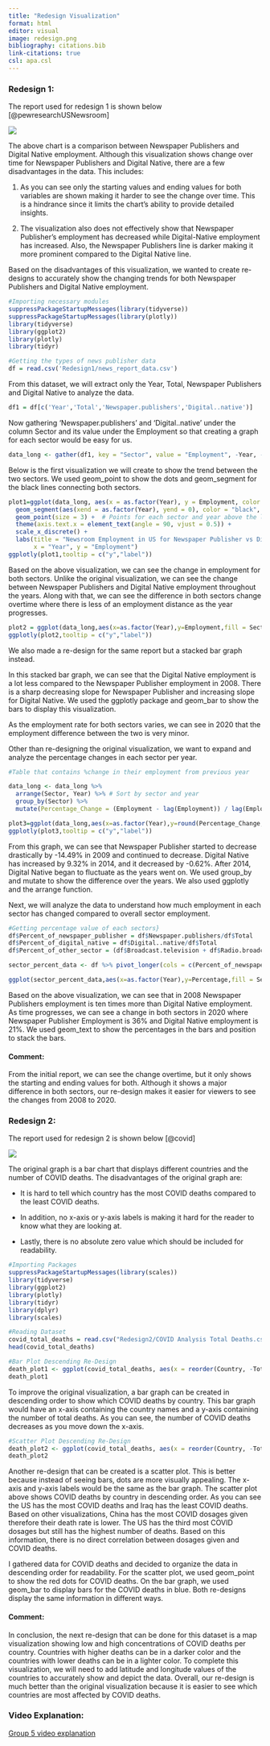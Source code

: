 ```yaml
---
title: "Redesign Visualization"
format: html
editor: visual
image: redesign.png
bibliography: citations.bib
link-citations: true
csl: apa.csl
---
```


### Redesign 1:

The report used for redesign 1 is shown below [@pewresearchUSNewsroom]

![](Redesign1/news_report_data.png)

The above chart is a comparison between Newspaper Publishers and Digital Native employment. Although this visualization shows change over time for Newspaper Publishers and Digital Native, there are a few disadvantages in the data. This includes:

1.   As you can see only the starting values and ending values for both variables are shown making it harder to see the change over time. This is a hindrance since it limits the chart’s ability to provide detailed insights.

2.   The visualization also does not effectively show that Newspaper Publisher's employment has decreased while Digital-Native employment has increased. Also, the Newspaper Publishers line is darker making it more prominent compared to the Digital Native line.

Based on the disadvantages of this visualization, we wanted to create re-designs to accurately show the changing trends for both Newspaper Publishers and Digital Native employment.

```r
#Importing necessary modules
suppressPackageStartupMessages(library(tidyverse))
suppressPackageStartupMessages(library(plotly))
library(tidyverse)
library(ggplot2)
library(plotly)
library(tidyr)
```

```r
#Getting the types of news publisher data
df = read.csv('Redesign1/news_report_data.csv')

```

From this dataset, we will extract only the Year, Total, Newspaper Publishers and Digital Native to analyze the data.

```r
df1 = df[c('Year','Total','Newspaper.publishers','Digital..native')]

```

Now gathering 'Newspaper.publishers' and 'Digital..native' under the column Sector and its value under the Employment so that creating a graph for each sector would be easy for us.

```r
data_long <- gather(df1, key = "Sector", value = "Employment", -Year, -Total)

```

Below is the first visualization we will create to show the trend between the two sectors. We used geom_point to show the dots and geom_segment for the black lines connecting both sectors.

```r
plot1=ggplot(data_long, aes(x = as.factor(Year), y = Employment, color = Sector,label=Sector)) +
  geom_segment(aes(xend = as.factor(Year), yend = 0), color = "black", size = 0.5) +  # Black horizontal lines
  geom_point(size = 3) +  # Points for each sector and year above the line
  theme(axis.text.x = element_text(angle = 90, vjust = 0.5)) +
  scale_x_discrete() +
  labs(title = "Newsroom Employment in US for Newspaper Publisher vs Digital Native",
       x = "Year", y = "Employment")
ggplotly(plot1,tooltip = c("y","label"))
```

Based on the above visualization, we can see the change in employment for both sectors. Unlike the original visualization, we can see the change between Newspaper Publishers and Digital Native employment throughout the years. Along with that, we can see the difference in both sectors change overtime where there is less of an employment distance as the year progresses. \

```r
plot2 = ggplot(data_long,aes(x=as.factor(Year),y=Employment,fill = Sector,label=Sector))+geom_bar(stat = "identity",position = "dodge",width = 0.75)+theme(axis.text.x = element_text(angle = 90, vjust = 0.5))+scale_x_discrete()+labs(title = "Newsroom employment in US for Newspaper Publisher vs Digital Native",x="Year",y="Employment")
ggplotly(plot2,tooltip = c("y","label"))
```

We also made a re-design for the same report but a stacked bar graph instead.

In this stacked bar graph, we can see that the Digital Native employment is a lot less compared to the Newspaper Publisher employment in 2008. There is a sharp decreasing slope for Newspaper Publisher and increasing slope for Digital Native. We used the ggplotly package and geom_bar to show the bars to display this visualization.

As the employment rate for both sectors varies, we can see in 2020 that the employment difference between the two is very minor.

Other than re-designing the original visualization, we want to expand and analyze the percentage changes in each sector per year.

```r
#Table that contains %change in their employment from previous year

data_long <- data_long %>%
  arrange(Sector, Year) %>% # Sort by sector and year
  group_by(Sector) %>%
  mutate(Percentage_Change = (Employment - lag(Employment)) / lag(Employment) * 100)
```

```r
plot3=ggplot(data_long,aes(x=as.factor(Year),y=round(Percentage_Change,2),fill=Sector,label=Sector))+geom_bar(stat="identity",position="dodge",width=0.75)+scale_x_discrete()+theme(axis.text.x = element_text(angle = 90, vjust = 0.5))+labs(title = "% Change of the Sectors in the trend over years",x="Year",y="Percentage Change")
ggplotly(plot3,tooltip = c("y","label"))
```

From this graph, we can see that Newspaper Publisher started to decrease drastically by -14.49% in 2009 and continued to decrease. Digital Native has increased by 9.32% in 2014, and it decreased by -0.62%. After 2014, Digital Native began to fluctuate as the years went on. We used group_by and mutate to show the difference over the years. We also used ggplotly and the arrange function.

Next, we will analyze the data to understand how much employment in each sector has changed compared to overall sector employment.

```r
#Getting percentage value of each sectors}
df$Percent_of_newspaper_publisher = df$Newspaper.publishers/df$Total
df$Percent_of_digital_native = df$Digital..native/df$Total
df$Percent_of_other_sector = (df$Broadcast.television + df$Radio.broadcasting + df$Cable.television)/df$Total
```

```r
sector_percent_data <- df %>% pivot_longer(cols = c(Percent_of_newspaper_publisher,Percent_of_digital_native,Percent_of_other_sector),names_to = "Sector",values_to = 'Percentage') %>% select(Year,Sector,Percentage)

```

```r
ggplot(sector_percent_data,aes(x=as.factor(Year),y=Percentage,fill = Sector))+geom_bar(stat = "identity")+geom_text(aes(label = round(Percentage,2)), position = position_stack(vjust = 0.5),angle = 90)+scale_x_discrete()+theme(axis.text.x = element_text(angle = 90, vjust = 0.5))+labs(title = "% of employment of the Sectors over years",x="Year",y="Percentage of Employment")

```

Based on the above visualization, we can see that in 2008 Newspaper Publishers employment is ten times more than Digital Native employment. As time progresses, we can see a change in both sectors in 2020 where Newspaper Publisher Employment is 36% and Digital Native employment is 21%. We used geom_text to show the percentages in the bars and position to stack the bars.

#### Comment:

From the initial report, we can see the change overtime, but it only shows the starting and ending values for both. Although it shows a major difference in both sectors, our re-design makes it easier for viewers to see the changes from 2008 to 2020.

### Redesign 2:

The report used for redesign 2 is shown below [@covid]

![](Redesign2/Total%20Death%20Final.jpeg)

The original graph is a bar chart that displays different countries and the number of COVID deaths. The disadvantages of the original graph are:

-   It is hard to tell which country has the most COVID deaths compared to the least COVID deaths.

-   In addition, no x-axis or y-axis labels is making it hard for the reader to know what they are looking at.

-   Lastly, there is no absolute zero value which should be included for readability.

```r
#Importing Packages
suppressPackageStartupMessages(library(scales))
library(tidyverse)
library(ggplot2)
library(plotly)
library(tidyr)
library(dplyr)
library(scales)

```

```r
#Reading Dataset
covid_total_deaths = read.csv("Redesign2/COVID Analysis Total Deaths.csv")
head(covid_total_deaths)
```

```r
#Bar Plot Descending Re-Design
death_plot1 <- ggplot(covid_total_deaths, aes(x = reorder(Country, -Total.Deaths), y = Total.Deaths)) + geom_bar(stat = "identity", fill = "blue") + labs(x = "Country", y = "Total Deaths", title = "Bar Graph For Total COVID Deaths By Country") + theme_minimal() + theme(axis.text.x = element_text(angle = 90, vjust = 0.5)) + scale_y_continuous(labels = label_number(big.mark = ",", decimal.mark = ".")) 
death_plot1
```

To improve the original visualization, a bar graph can be created in descending order to show which COVID deaths by country. This bar graph would have an x-axis containing the country names and a y-axis containing the number of total deaths. As you can see, the number of COVID deaths decreases as you move down the x-axis.

```r
#Scatter Plot Descending Re-Design
death_plot2 <- ggplot(covid_total_deaths, aes(x = reorder(Country, -Total.Deaths), y = Total.Deaths)) +  geom_point(shape = 21, fill = "red", color = "black", size = 3) + labs(title = "Scatter Plot For Total COVID Deaths By Country", x = "Country", y = "Total Deaths") + theme_minimal() + theme(axis.text.x = element_text(angle = 90, vjust = 0.5)) + scale_y_continuous(limits = c(0, max(covid_total_deaths$Total.Deaths) + 1000), labels = label_number(big.mark = ",", decimal.mark = "."))
death_plot2
```

Another re-design that can be created is a scatter plot. This is better because instead of seeing bars, dots are more visually appealing. The x-axis and y-axis labels would be the same as the bar graph. The scatter plot above shows COVID deaths by country in descending order. As you can see the US has the most COVID deaths and Iraq has the least COVID deaths. Based on other visualizations, China has the most COVID dosages given therefore their death rate is lower. The US has the third most COVID dosages but still has the highest number of deaths. Based on this information, there is no direct correlation between dosages given and COVID deaths.

I gathered data for COVID deaths and decided to organize the data in descending order for readability. For the scatter plot, we used geom_point to show the red dots for COVID deaths. On the bar graph, we used geom_bar to display bars for the COVID deaths in blue. Both re-designs display the same information in different ways.

#### Comment:

In conclusion, the next re-design that can be done for this dataset is a map visualization showing low and high concentrations of COVID deaths per country. Countries with higher deaths can be in a darker color and the countries with lower deaths can be in a lighter color. To complete this visualization, we will need to add latitude and longitude values of the countries to accurately show and depict the data. Overall, our re-design is much better than the original visualization because it is easier to see which countries are most affected by COVID deaths.

### Video Explanation:

[Group 5 video explanation](https://www.youtube.com/watch?v=Lig8yQy-gro)
